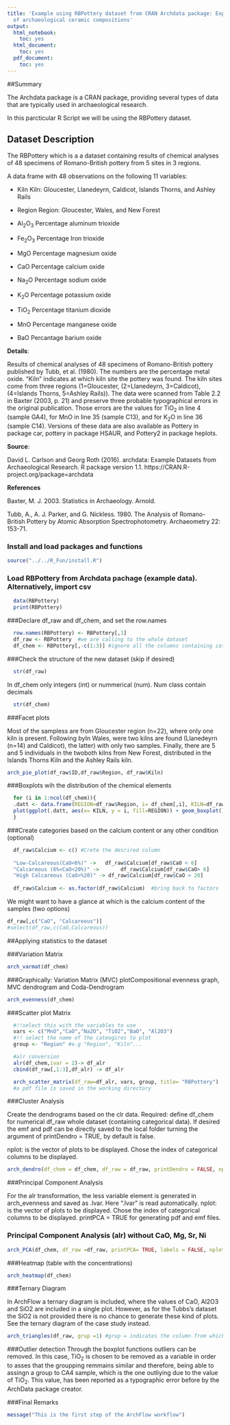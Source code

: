 ```yaml
---
title: 'Example using RBPottery dataset from CRAN Archdata package: Exploratory analysis
  of archaeological ceramic compositions'
output:
  html_notebook:
    toc: yes
  html_document:
    toc: yes
  pdf_document:
    toc: yes
---
```


##Summary

The Archdata package is a CRAN package, providing several types of data that are typically used in archaeological research. 

In this parcticular R Script we will be using the RBPottery dataset.

## Dataset Description

The RBPottery which is a a dataset containing results of chemical analyses of 48 specimens of Romano-British pottery from 5 sites in 3 regions. 

A data frame with 48 observations on the following 11 variables:

* Kiln Kiln: Gloucester, Llanedeyrn, Caldicot, Islands Thorns, and Ashley Rails
* Region Region: Gloucester, Wales, and New Forest

* Al~2~O~3~ Percentage aluminum trioxide
* Fe~2~O~3~ Percentage Iron trioxide
* MgO Percentage magnesium oxide
* CaO Percentage calcium oxide
* Na~2~O Percentage sodium oxide
* K~2~O Percentage potassium oxide
* TiO~2~ Percentage titanium dioxide
* MnO Percentage manganese oxide
* BaO Percantage barium oxide

**Details**:

Results of chemical analyses of 48 specimens of Romano-British pottery published by Tubb, et al.
(1980). The numbers are the percentage metal oxide. "Kiln" indicates at which kiln site the pottery
was found. The kiln sites come from three regions (1=Gloucester, (2=Llanedeyrn, 3=Caldicot),
(4=Islands Thorns, 5=Ashley Rails)). The data were scanned from Table 2.2 in Baxter (2003, p.
21) and preserve three probable typographical errors in the original publication. Those errors are
the values for TiO~2~ in line 4 (sample GA4), for MnO in line 35 (sample C13), and for K~2~O in line
36 (sample C14). Versions of these data are also available as Pottery in package car, pottery in
package HSAUR, and Pottery2 in package heplots.

**Source**:

David L. Carlson and Georg Roth (2016). archdata: Example Datasets from Archaeological
Research. R package version 1.1. https://CRAN.R-project.org/package=archdata

**References**

Baxter, M. J. 2003. Statistics in Archaeology. Arnold.

Tubb, A., A. J. Parker, and G. Nickless. 1980. The Analysis of Romano-British Pottery by Atomic
Absorption Spectrophotometry. Archaeometry 22: 153-71.


### Install and load packages and functions
```r
source("../../R_Fun/install.R")
```
### Load RBPottery from Archdata pachage (example data). Alternatively, import csv
```r
  data(RBPottery)
  print(RBPottery)
```


###Declare df_raw and df_chem, and set the row.names
```r
  row.names(RBPottery) <- RBPottery[,1]
  df_raw <- RBPottery  #we are calling to the whole dataset
  df_chem <- RBPottery[,-c(1:3)] #ignore all the columns containing categorical data, 9 in this case. 
```

###Check the structure of the new dataset (skip if desired)
```r
  str(df_raw)
```
In df_chem only integers (int) or nummerical (num). Num class contain decimals 
```r
  str(df_chem)
```

###Facet plots

Most of the sampless are from Gloucester region (n=22), where only one kiln is present. Following byIn Wales, were two kilns are found (Llanedeyrn (n=14) and Caldicot), the latter)  with only two samples. Finally, there are 5 and 5 individuals in the twoboth kilns from New Forest, distributed in the Islands Thorns Kiln and the Ashley Rails kiln.


```r
arch_pie_plot(df_raw$ID,df_raw$Region, df_raw$Kiln)
```

###Boxplots wih the distribution of the chemical elements
```r
  for (i in 1:ncol(df_chem)){
  .datt <- data.frame(REGION=df_raw$Region, i= df_chem[,i], KILN=df_raw$Kiln)
  plot(ggplot(.datt, aes(x= KILN, y = i, fill=REGION)) + geom_boxplot() + ylab(colnames(df_chem)[i]))
  }
```

###Create categories based on the calcium content or any other condition (optional)
```r
  df_raw$Calcium <- c() #Crete the desrired column
  
  "Low-Calcareous(CaO<6%)" ->   df_raw$Calcium[df_raw$CaO < 6]
  "Calcareous (6%<CaO<20%)" ->       df_raw$Calcium[df_raw$CaO> 6]
  "High Calcareous (CaO>%20)" -> df_raw$Calcium[df_raw$CaO > 20]
   
  df_raw$Calcium <- as.factor(df_raw$Calcium)  #bring back to factors
```


We might want to have a glance at which is the calcium content of the samples (two options)
```r
df_raw[,c("CaO", "Calcareous")]
#select(df_raw,c(CaO,Calcareous)) 
```
##Applying statistics to the dataset

###Variation Matrix
```r
arch_varmat(df_chem)
```





###Graphically: Variation Matrix (MVC) plotCompositional evenness graph, MVC dendrogram and Coda-Dendrogram
```r
arch_evenness(df_chem)
```

###Scatter plot Matrix
```r
  #!!select this with the variables to use 
  vars <- c("MnO","CaO","Na2O", "TiO2","BaO", "Al2O3") 
  #!! select the name of the cateogires to plot
  group <- "Region" #e.g "Region", "Kiln"...

  #alr conversion
  alr(df_chem,ivar = 2)-> df_alr
  cbind(df_raw[,1:3],df_alr) -> df_alr

  arch_scatter_matrix(df_raw=df_alr, vars, group, title= "RBPottery")
  #a pdf file is saved in the working directory
```

###Cluster Analysis

Create the dendrograms based on the clr data. Required: define df_chem for numerical df_raw whole dataset (containing categorical data). If desired the emf and pdf can be directly saved to the local folder turning the argument of printDendro = TRUE, by default is false.

nplot: is the vector of plots to be displayed. Chose the index of categorical columns to be displayed. 

```r
arch_dendro(df_chem = df_chem, df_raw = df_raw, printDendro = FALSE, nplot=c(2,3))
```




###Principal Component Analysis 

For the alr transformation, the less variable element is generated in arch_evenness and saved as .lvar.
Here ".lvar" is read automatically. 
nplot: is the vector of plots to be displayed. Chose the index of categorical columns to be displayed. 
printPCA = TRUE for generating pdf and emf files. 


### Principal Component Analysis (alr) without CaO, Mg, Sr, Ni

```r
arch_PCA(df_chem, df_raw =df_raw, printPCA= TRUE, labels = FALSE, nplot = c(2,3), shape_cat_number = 2)
```


###Heatmap (table with the concentrations)
```r
arch_heatmap(df_chem)
```

###Ternary Diagram

In ArchFlow a ternary diagram is included, where the values of CaO, \ch Al2O3 and \ch SiO2 are included in a single plot. However, as for the Tubbs's dataset the \ch SiO2 is not provided there is no chance to generate these kind of plots. See the ternary diagram of the case study instead. 

```r
arch_triangles(df_raw, grup =1) #grup = indicates the column from which the factors will be for the legend 
```

###Outlier detection 
Through the boxplot functions outliers can be removed. 
In this case, TiO~2~ is chosen to be removed as a variable in order to asses that the groupping remmains similar and therefore, being able to assingn a group to CA4 sample, which is the one outliying due to the value of TiO~2~. This value, has been reported as a typographic error before by the ArchData package creator. 


###Final Remarks

```r
message("This is the first step of the ArchFlow workflow")
```




